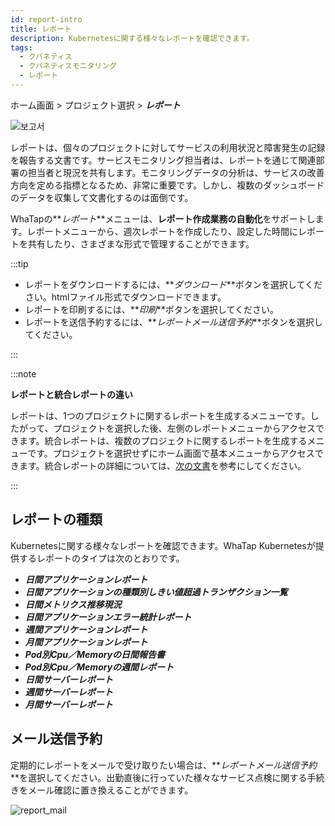 ```yaml
---
id: report-intro
title: レポート
description: Kubernetesに関する様々なレポートを確認できます。
tags:
  - クバネティス
  - クバネティスモニタリング
  - レポート
---
```


ホーム画面 > プロジェクト選択 > **_レポート_**

![보고서](https://img.whatap.io/media/images/whatap_kubernetes_flexible_report.png)

レポートは、個々のプロジェクトに対してサービスの利用状況と障害発生の記録を報告する文書です。サービスモニタリング担当者は、レポートを通じて関連部署の担当者と現況を共有します。モニタリングデータの分析は、サービスの改善方向を定める指標となるため、非常に重要です。しかし、複数のダッシュボードのデータを収集して文書化するのは面倒です。  

WhaTapの**_レポート_**メニューは、**レポート作成業務の自動化**をサポートします。レポートメニューから、週次レポートを作成したり、設定した時間にレポートを共有したり、さまざまな形式で管理することができます。

:::tip

-   レポートをダウンロードするには、**_ダウンロード_**ボタンを選択してください。htmlファイル形式でダウンロードできます。
-   レポートを印刷するには、**_印刷_**ボタンを選択してください。
-   レポートを送信予約するには、**_レポートメール送信予約_**ボタンを選択してください。

:::

:::note

**レポートと統合レポートの違い**

レポートは、1つのプロジェクトに関するレポートを生成するメニューです。したがって、プロジェクトを選択した後、左側のレポートメニューからアクセスできます。統合レポートは、複数のプロジェクトに関するレポートを生成するメニューです。プロジェクトを選択せずにホーム画面で基本メニューからアクセスできます。統合レポートの詳細については、[次の文書](integrated-report)を参考にしてください。

:::

## レポートの種類

Kubernetesに関する様々なレポートを確認できます。WhaTap Kubernetesが提供するレポートのタイプは次のとおりです。

-   **_日間アプリケーションレポート_**
-   **_日間アプリケーションの種類別しきい値超過トランザクション一覧_**
-   **_日間メトリクス推移現況_**
-   **_日間アプリケーションエラー統計レポート_**
-   **_週間アプリケーションレポート_**
-   **_月間アプリケーションレポート_**
-   **_Pod別Cpu／Memoryの日間報告書_**
-   **_Pod別Cpu／Memoryの週間レポート_**
-   **_日間サーバーレポート_**
-   **_週間サーバーレポート_**
-   **_月間サーバーレポート_**

## メール送信予約

定期的にレポートをメールで受け取りたい場合は、**_レポートメール送信予約_**を選択してください。出勤直後に行っていた様々なサービス点検に関する手続きをメール確認に置き換えることができます。

![report_mail](https://img.whatap.io/media/images/report_mail.png)
